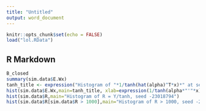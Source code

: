 ```yaml
---
title: "Untitled"
output: word_document
---
```


```r
knitr::opts_chunk$set(echo = FALSE)
load("lol.RData")
```

## R Markdown

```r
B_closed
summary(sim.data$E.Wx)
tanh_title <- expression("Histogram of "*1/tanh(hat(alpha)^T*x)*" at seed -23018794")
hist(sim.data$E.Wx,main=tanh_title, xlab=expression(1/tanh(alpha*"'"*x)),breaks = 20)
hist(sim.data$R,main="Histogram of R = Y/tanh, seed -23018794")
hist(sim.data$R[sim.data$R > 1000],main="Histogram of R > 1000, seed -23018794")
```

